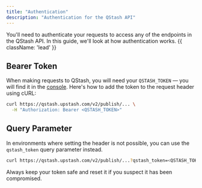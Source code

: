 ```yaml
---
title: "Authentication"
description: "Authentication for the QStash API"
---
```


You'll need to authenticate your requests to access any of the endpoints in the
QStash API. In this guide, we'll look at how authentication works. {{ className:
'lead' }}

## Bearer Token

When making requests to QStash, you will need your `QSTASH_TOKEN` — you will
find it in the [console](https://console.upstash.com/qstash). Here's how to add
the token to the request header using cURL:

```bash
curl https://qstash.upstash.com/v2/publish/... \
  -H "Authorization: Bearer <QSTASH_TOKEN>"
```

## Query Parameter

In environments where setting the header is not possible, you can use the `qstash_token` query parameter instead.

```bash
curl https://qstash.upstash.com/v2/publish/...?qstash_token=<QSTASH_TOKEN>
```

Always keep your token safe and reset it if you suspect it has been compromised.
